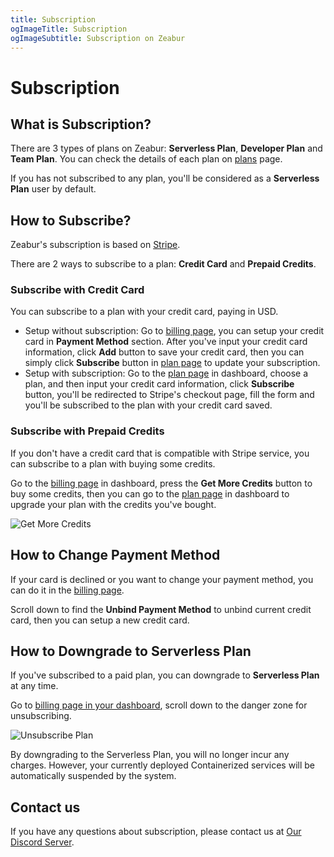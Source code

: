```yaml
---
title: Subscription
ogImageTitle: Subscription
ogImageSubtitle: Subscription on Zeabur
---
```



# Subscription

## What is Subscription?

There are 3 types of plans on Zeabur: **Serverless Plan**, **Developer Plan** and **Team Plan**.
You can check the details of each plan on [plans](/billing/plans) page.

If you has not subscribed to any plan, you'll be considered as a **Serverless Plan** user by default.

## How to Subscribe?

Zeabur's subscription is based on [Stripe](https://stripe.com/).

There are 2 ways to subscribe to a plan: **Credit Card** and **Prepaid Credits**.

### Subscribe with Credit Card

You can subscribe to a plan with your credit card, paying in USD.

- Setup without subscription: Go to [billing page](https://dash.zeabur.com/account/billing), you can setup your credit card in **Payment Method** section. After you've input your credit card information, click **Add** button to save your credit card, then you can simply click **Subscribe** button in [plan page](https://zeabur.com/pricing#upgrade) to update your subscription.
- Setup with subscription: Go to the [plan page](https://zeabur.com/pricing#upgrade) in dashboard, choose a plan, and then input your credit card information, click **Subscribe** button, you'll be redirected to Stripe's checkout page, fill the form and you'll be subscribed to the plan with your credit card saved.

### Subscribe with Prepaid Credits

If you don't have a credit card that is compatible with Stripe service, you can subscribe to a plan with buying some credits.

Go to the [billing page](https://dash.zeabur.com/account/billing) in dashboard, press the **Get More Credits** button to buy some credits, then you can go to the [plan page](https://zeabur.com/pricing#upgrade) in dashboard to upgrade your plan with the credits you've bought.

![Get More Credits](/billing/subscription/get-more-credits.png)

## How to Change Payment Method

If your card is declined or you want to change your payment method, you can do it in the [billing page](https://dash.zeabur.com/account/billing).

Scroll down to find the **Unbind Payment Method** to unbind current credit card, then you can setup a new credit card.

## How to Downgrade to Serverless Plan

If you've subscribed to a paid plan, you can downgrade to **Serverless Plan** at any time.

Go to [billing page in your dashboard](https://dash.zeabur.com/account/billing), scroll down to the danger zone for unsubscribing.

![Unsubscribe Plan](/billing/subscription/unsubscribe.png)

<Callout>
    By downgrading to the Serverless Plan, you will no longer incur any charges. However, your currently deployed Containerized services will be automatically suspended by the system.
</Callout>

## Contact us

If you have any questions about subscription, please contact us at [Our Discord Server](https://discord.gg/DrdGCvXEyY).
